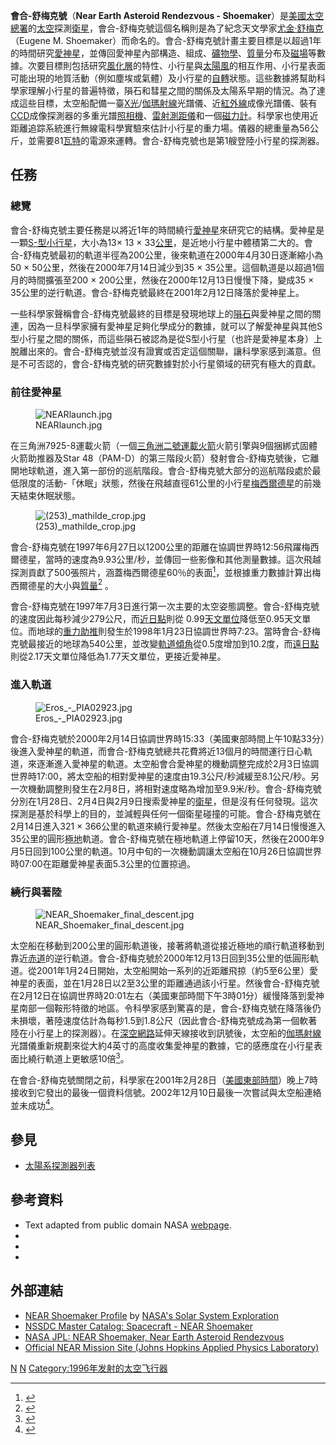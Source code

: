 {{Infobox_Spacecraft
| Name  = 會合-舒梅克號
| Image = [[File:Near_Shoemaker.jpg|300px]]
| Caption = [[藝術家|藝術家]]想像的會合-舒梅克號
| Organization = [[NASA|NASA]]
| Major_Contractors = 
| Mission_Type = 環繞/飛越
| Flyby_Of = 1997年6月27日飛躍[[梅西爾德星|梅西爾德星]]
| Satellite_Of = '''[[小行星433|愛神星]]'''
| Orbital_Insertion_Date = 2000年2月14日協調世界時 15:33（美國東部時間 10:33 AM）
| Launch = 1996年2月17日[[協調世界時|協調世界時]] 20:43:27 
| Launch_Vehicle = [[德爾它-2運載火箭|德爾它-2運載火箭]]
| Decay = 
| Mission_Duration = 
| NSSDC_ID = 1996-008A
| Webpage = [http://near.jhuapl.edu Official NEAR Mission Site (Johns Hopkins Applied Physics Laboratory)]
| Mass = 487 kg
| Power = 1800 W
| Orbital_elements = 
| Semimajor_Axis = 
| Eccentricity = 
| Inclination = 
| Orbital_Period = 
| Apoapsis = 200 km (inicial)
| Periapsis = 
| Orbits = 
}}
'''會合-舒梅克號'''（'''Near Earth Asteroid Rendezvous - Shoemaker'''）是[[美國太空總署|美國太空總署]]的[[太空|太空]]探測[[衛星|衛星]]，會合-舒梅克號這個名稱則是為了紀念天文學家[[尤金·舒梅克|尤金·舒梅克]]（Eugene M. Shoemaker）而命名的。會合-舒梅克號計畫主要目標是以超過1年的時間研究[[愛神星|愛神星]]，並傳回愛神星內部構造、組成、[[礦物學|礦物學]]、[[質量|質量]]分布及[[磁場|磁場]]等數據。次要目標則包括研究[[風化層|風化層]]的特性、小行星與[[太陽風|太陽風]]的相互作用、小行星表面可能出現的地質活動（例如塵埃或氣體）及小行星的[[自轉|自轉]]狀態。這些數據將幫助科學家理解小行星的普遍特徵，隕石和彗星之間的關係及太陽系早期的情況。為了達成這些目標，太空船配備一臺[[X光|X光]]/[[伽瑪射線|伽瑪射線]]光譜儀、近[[紅外線|紅外線]]成像光譜儀、裝有[[CCD|CCD]]成像探測器的多重光譜[[照相機|照相機]]、[[雷射測距儀|雷射測距儀]]和一個[[磁力計|磁力計]]。科學家也使用近距離追踪系統進行無線電科學實驗來估計小行星的重力場。儀器的總重量為56公斤，並需要81[[瓦特|瓦特]]的電源來運轉。會合-舒梅克號也是第1艘登陸小行星的探測器。

== 任務 ==
=== 總覽 ===
會合-舒梅克號主要任務是以將近1年的時間繞行[[小行星433|愛神星]]來研究它的結構。愛神星是一顆[[S-型小行星|S-型小行星]]，大小為13× 13 × 33[[公里|公里]]，是近地小行星中體積第二大的。會合-舒梅克號最初的軌道半徑為200公里，後來軌道在2000年4月30日逐漸縮小為50 × 50公里，然後在2000年7月14日減少到35 × 35公里。這個軌道是以超過1個月的時間擴張至200 × 200公里，然後在2000年12月13日慢慢下降，變成35 × 35公里的逆行軌道。會合-舒梅克號最終在2001年2月12日降落於愛神星上。

一些科學家聲稱會合-舒梅克號最終的目標是發現地球上的[[隕石|隕石]]與愛神星之間的關連，因為一旦科學家擁有愛神星足夠化學成分的數據，就可以了解愛神星與其他S型小行星之間的關係，而這些隕石被認為是從S型小行星（也許是愛神星本身）上脫離出來的。會合-舒梅克號並沒有證實或否定這個關聯，讓科學家感到滿意。但是不可否認的，會合-舒梅克號的研究數據對於小行星領域的研究有極大的貢獻。

=== 前往愛神星 ===
[[File:NEARlaunch.jpg|thumb]]

在三角洲7925-8運載火箭（一個[[三角洲二號運載火箭|三角洲二號運載火箭]]火箭引擎與9個捆綁式固體火箭助推器及Star 48（PAM-D）的第三階段火箭）發射會合-舒梅克號後，它離開地球軌道，進入第一部份的巡航階段。會合-舒梅克號大部分的巡航階段處於最低限度的活動-「休眠」狀態，然後在飛越直徑61公里的小行星[[梅西爾德星|梅西爾德星]]的前幾天結束休眠狀態。

[[File:(253)_mathilde_crop.jpg|thumb]]

會合-舒梅克號在1997年6月27日以1200公里的距離在協調世界時12:56飛躍梅西爾德星，當時的速度為9.93公里/秒，並傳回一些影像和其他測量數據。這次飛越探測貢獻了500張照片，涵蓋梅西爾德星60％的表面<ref name="flyby">{{cite web | last=Williams | first=David R. | date=December 18, 2001 | url=http://nssdc.gsfc.nasa.gov/planetary/mission/near/near_mathilde.html | title=NEAR Flyby of Asteroid 253 Mathilde | publisher=NASA | accessdate=2006-08-10 | archive-date=2006-08-18 | archive-url=https://web.archive.org/web/20060818193400/http://nssdc.gsfc.nasa.gov/planetary/mission/near/near_mathilde.html | dead-url=no }}</ref>，並根據重力數據計算出梅西爾德星的大小與[[質量|質量]]<ref name="Yeomans 1997">{{cite journal | author=D. K. Yeomans ''et al'' | title=Estimating the mass of asteroid 253 Mathilde from tracking data during the NEAR flyby | journal=[[Science_(journal)|Science]] | volume=278 | issue=5346 | year=1997 | pages=2106–9 | pmid=0009405343 | url=http://www.sciencemag.org/cgi/content/full/278/5346/2106 | accessdate=2007-08-29 | doi=10.1126/science.278.5346.2106 | archive-date=2007-10-01 | archive-url=https://web.archive.org/web/20071001011145/http://www.sciencemag.org/cgi/content/full/278/5346/2106 | dead-url=no }}</ref> 。

會合-舒梅克號在1997年7月3日進行第一次主要的太空姿態調整。會合-舒梅克號的速度因此每秒減少279公尺，而[[近日點|近日點]]則從 0.99[[天文單位|天文單位]]降低至0.95天文單位。而地球的[[重力助推|重力助推]]則發生於1998年1月23日協調世界時7:23。當時會合-舒梅克號最接近的地球為540公里，並改變[[軌道傾角|軌道傾角]]從0.5度增加到10.2度，而[[遠日點|遠日點]]則從2.17天文單位降低為1.77天文單位，更接近愛神星。

=== 進入軌道 ===
[[File:Eros_-_PIA02923.jpg|thumb]]

會合-舒梅克號於2000年2月14日協調世界時15:33（美國東部時間上午10點33分）後進入愛神星的軌道，而會合-舒梅克號總共花費將近13個月的時間運行日心軌道，來逐漸進入愛神星的軌道。太空船會合愛神星的機動調整完成於2月3日協調世界時17:00，將太空船的相對愛神星的速度由19.3公尺/秒減緩至8.1公尺/秒。另一次機動調整則發生在2月8日，將相對速度略為增加至9.9米/秒。會合-舒梅克號分別在1月28日、2月4日與2月9日搜索愛神星的[[衛星|衛星]]，但是沒有任何發現。這次探測是基於科學上的目的，並減輕與任何一個衛星碰撞的可能。會合-舒梅克號在2月14日進入321 × 366公里的軌道來繞行愛神星。然後太空船在7月14日慢慢進入35公里的圓形[[極地|極地]]軌道。會合-舒梅克號在極地軌道上停留10天，然後在2000年9月5日回到100公里的軌道。10月中旬的一次機動調讓太空船在10月26日協調世界時07:00在距離愛神星表面5.3公里的位置掠過。

=== 繞行與著陸 ===
[[File:NEAR_Shoemaker_final_descent.jpg|thumb]]

太空船在移動到200公里的圓形軌道後，接著將軌道從接近極地的順行軌道移動到靠近[[赤道|赤道]]的逆行軌道。會合-舒梅克號於2000年12月13日回到35公里的低圓形軌道。從2001年1月24日開始，太空船開始一系列的近距離飛掠（約5至6公里）愛神星的表面，並在1月28日以2至3公里的距離通過該小行星。然後會合-舒梅克號在2月12日在協調世界時20:01左右（美國東部時間下午3時01分）緩慢降落到愛神星南部一個鞍形特徵的地區。令科學家感到驚喜的是，會合-舒梅克號在降落後仍未損壞，著陸速度估計為每秒1.5到1.8公尺（因此會合-舒梅克號成為第一個軟著陸在小行星上的探測器）。在[[深空網路|深空網路]]延伸天線接收到訊號後，太空船的[[伽瑪射線|伽瑪射線]]光譜儀重新規劃來從大約4英寸的高度收集愛神星的數據，它的感應度在小行星表面比繞行軌道上更敏感10倍<ref name=phone>{{Cite news | title = The End of an Asteroidal Adventure: NEAR Shoemaker Phones Home for the Last Time | last = Worth | first = Helen | date = 2001-02-28 | publisher = [[約翰·霍普金斯大學應用物理實驗室|Applied Physics Lab]] | url = http://near.jhuapl.edu/news/flash/01feb28.html | accessdate = 2010-04-04 | archive-date = 2021-03-26 | archive-url = https://web.archive.org/web/20210326065806/http://near.jhuapl.edu/news/flash/01feb28.html | dead-url = no }}</ref>。

在會合-舒梅克號關閉之前，科學家在2001年2月28日（[[美國東部時間|美國東部時間]]）晚上7時接收到它發出的最後一個資料信號。2002年12月10日最後一次嘗試與太空船連絡並未成功<ref name=silent>{{Cite news | title = NEAR Shoemaker's Silent Treatment | date = 2001-02-23 | publisher = [[約翰·霍普金斯大學應用物理實驗室|Applied Physics Laboratory]] | url = http://near.jhuapl.edu/news/flash/02dec12_1.html | access-date = 2010-04-04 | archive-url = https://www.webcitation.org/6558Vqivb?url=http://near.jhuapl.edu/news/flash/02dec12_1.html | archive-date = 2012-01-30 | dead-url = yes }}</ref>。

==參見==
*[[太陽系探測器列表|太陽系探測器列表]]

== 參考資料 ==
{{Reflist}}

* Text adapted from public domain NASA [https://web.archive.org/web/20041030135425/http://nssdc.gsfc.nasa.gov/nmc/tmp/1996-008A.html webpage].
* {{cite journal|  title= The elemental composition of asteroid 433 Eros: Results of the NEAR-Shoemaker x-ray spectrometer
|author= Trombka JI, Squyres SW, Bruckner J, Boynton WV, Reedy RC, McCoy TJ, Gorenstein P, Evans LG, Arnold JR, Starr RD, Nittler LR, Murphy ME, Mikheeva I, McNutt RL, McClanahan TP, McCartney E, Goldsten JO, Gold RE, Floyd SR, Clark PE, Burbine TH, Bhangoo JS, Bailey SH, Petaev M|journal=Science|volume= 289 |pages=2101–2105  |year=2000 | doi =10.1126/science.289.5487.2101}}
* {{cite journal|title=The shape of 433 Eros from the NEAR-Shoemaker Laser Rangefinder|author=Zuber MT, Smith DE, Cheng AF, Garvin JB, Aharonson O, Cole TD, Dunn PJ, Guo YP, Lemoine FG, Neumann GA, Rowlands DD, Torrence MH|journal=Science|volume=289|pages=2097–2101|year=2000|doi=10.1126/science.289.5487.2097|url=http://www.sciencemag.org/content/289/5487/2097.abstract|access-date=2013-02-12|archive-date=2011-03-16|archive-url=https://web.archive.org/web/20110316090818/http://www.sciencemag.org/content/289/5487/2097.abstract|dead-url=no}}
* {{cite journal|title=Radio science results during the NEAR-Shoemaker spacecraft rendezvous with Eros|author=Yeomans DK, Antreasian PG, Barriot JP, Chesley SR, Dunham DW, Farquhar RW, Giorgini JD, Helfrich CE, Konopliv AS, McAdams JV, Miller JK, Owen WM, Scheeres DJ, Thomas PC, Veverka J, Williams BG|journal=Science|volume=289|pages=2085–2088|year=2000|doi=10.1126/science.289.5487.2085|url=http://www.sciencemag.org/content/289/5487/2085.short|access-date=2013-02-12|archive-date=2014-10-26|archive-url=https://web.archive.org/web/20141026034442/http://www.sciencemag.org/content/289/5487/2085.short|dead-url=no}}

== 外部連結 ==
{{Commonscat|NEAR|會合-舒梅克號}}
* [https://web.archive.org/web/20070801221221/http://solarsystem.nasa.gov/missions/profile.cfm?MCode=NEAR NEAR Shoemaker Profile] by [http://solarsystem.nasa.gov NASA's Solar System Exploration]
* [https://web.archive.org/web/20041030135425/http://nssdc.gsfc.nasa.gov/nmc/tmp/1996-008A.html NSSDC Master Catalog: Spacecraft - NEAR Shoemaker]
* [http://nssdc.gsfc.nasa.gov/planetary/near.html NASA JPL: NEAR Shoemaker, Near Earth Asteroid Rendezvous] {{WebCite|url=https://www.webcitation.org/6558QqhVM?url=http://nssdc.gsfc.nasa.gov/planetary/near.html |date=20120130162033 |dateformat=iso }}
* [http://near.jhuapl.edu Official NEAR Mission Site (Johns Hopkins Applied Physics Laboratory)] {{WebCite|url=https://www.webcitation.org/66IwrEy3w?url=http://near.jhuapl.edu/ |date=20120320123047 |dateformat=iso }}

{{小行星任務}}
{{Planetary Missions Program Office}}
{{NASA planetary exploration programs}}
{{美国航空航天局太空计划}}
{{Planetary defense}}

[[Category:空間探測器|N]]
[[Category:小行星探測器|N]]
[[Category:1996年发射的太空飞行器|Category:1996年发射的太空飞行器]]